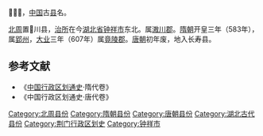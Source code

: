 '''𦰛川县'''，[[中国|中国]]古[[县|县]]名。

[[北周|北周]]置𦰛川县，[[治所|治所]]在今[[湖北省|湖北省]][[钟祥市|钟祥市]]东北。属[[滶川郡|滶川郡]]。[[隋朝|隋朝]]开皇三年（583年），属[[郢州|郢州]]，[[大业_(年号)|大业]]三年（607年）属[[竟陵郡|竟陵郡]]。[[唐朝|唐朝]]初年废，地入长寿县。 

==参考文献==
*《[[中国行政区划通史|中国行政区划通史]]·隋代卷》
*《中国行政区划通史·唐代卷》

{{湖北行政区划小作品}}
[[Category:北周县份|Category:北周县份]]
[[Category:隋朝县份|Category:隋朝县份]]
[[Category:唐朝县份|Category:唐朝县份]]
[[Category:湖北古代县份|Category:湖北古代县份]]
[[Category:荆门行政区划史|Category:荆门行政区划史]]
[[Category:钟祥市|Category:钟祥市]]